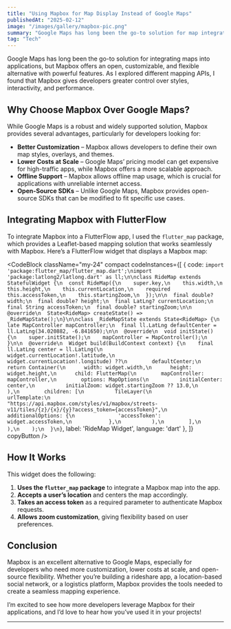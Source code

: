 ```yaml
---
title: "Using Mapbox for Map Display Instead of Google Maps"
publishedAt: "2025-02-12"
image: "/images/gallery/mapbox-pic.png"
summary: "Google Maps has long been the go-to solution for map integration, but Mapbox offers an open, customizable, and flexible alternative with powerful features."
tag: "Tech"
---
```


Google Maps has long been the go-to solution for integrating maps into applications, but Mapbox offers an open, customizable, and flexible alternative with powerful features. As I explored different mapping APIs, I found that Mapbox gives developers greater control over styles, interactivity, and performance. 

## Why Choose Mapbox Over Google Maps?

While Google Maps is a robust and widely supported solution, Mapbox provides several advantages, particularly for developers looking for:
- **Better Customization** – Mapbox allows developers to define their own map styles, overlays, and themes.
- **Lower Costs at Scale** – Google Maps’ pricing model can get expensive for high-traffic apps, while Mapbox offers a more scalable approach.
- **Offline Support** – Mapbox allows offline map usage, which is crucial for applications with unreliable internet access.
- **Open-Source SDKs** – Unlike Google Maps, Mapbox provides open-source SDKs that can be modified to fit specific use cases.

## Integrating Mapbox with FlutterFlow

To integrate Mapbox into a FlutterFlow app, I used the `flutter_map` package, which provides a Leaflet-based mapping solution that works seamlessly with Mapbox. Here’s a FlutterFlow widget that displays a Mapbox map:

<CodeBlock className="my-24"
    compact
    codeInstances={[
        {
            code: `import 'package:flutter_map/flutter_map.dart';\nimport 'package:latlong2/latlong.dart' as ll;\n\nclass RideMap extends StatefulWidget {\n  const RideMap({\n    super.key,\n    this.width,\n    this.height,\n    this.currentLocation,\n    required this.accessToken,\n    this.startingZoom,\n  });\n\n  final double? width;\n  final double? height;\n  final LatLng? currentLocation;\n  final String accessToken;\n  final double? startingZoom;\n\n  @override\n  State<RideMap> createState() => _RideMapState();\n}\n\nclass _RideMapState extends State<RideMap> {\n  late MapController mapController;\n  final ll.LatLng defaultCenter = ll.LatLng(34.020882, -6.841650);\n\n  @override\n  void initState() {\n    super.initState();\n    mapController = MapController();\n  }\n\n  @override\n  Widget build(BuildContext context) {\n    final ll.LatLng center = ll.LatLng(\n            widget.currentLocation!.latitude,\n            widget.currentLocation!.longitude) ??\n        defaultCenter;\n    return Container(\n      width: widget.width,\n      height: widget.height,\n      child: FlutterMap(\n        mapController: mapController,\n        options: MapOptions(\n          initialCenter: center,\n          initialZoom: widget.startingZoom ?? 13.0,\n        ),\n        children: [\n          TileLayer(\n            urlTemplate:\n                "https://api.mapbox.com/styles/v1/mapbox/streets-v11/tiles/{z}/{x}/{y}?access_token={accessToken}",\n            additionalOptions: {\n              'accessToken': widget.accessToken,\n            },\n          ),\n        ],\n      ),\n    );\n  }\n}`,
            label: 'RideMap Widget',
            language: 'dart'
        },
    ]}
    copyButton
/>

## How It Works

This widget does the following:
1. **Uses the `flutter_map` package** to integrate a Mapbox map into the app.
2. **Accepts a user’s location** and centers the map accordingly.
3. **Takes an access token** as a required parameter to authenticate Mapbox requests.
4. **Allows zoom customization**, giving flexibility based on user preferences.

## Conclusion

Mapbox is an excellent alternative to Google Maps, especially for developers who need more customization, lower costs at scale, and open-source flexibility. Whether you’re building a rideshare app, a location-based social network, or a logistics platform, Mapbox provides the tools needed to create a seamless mapping experience.

I’m excited to see how more developers leverage Mapbox for their applications, and I’d love to hear how you’ve used it in your projects!

---

